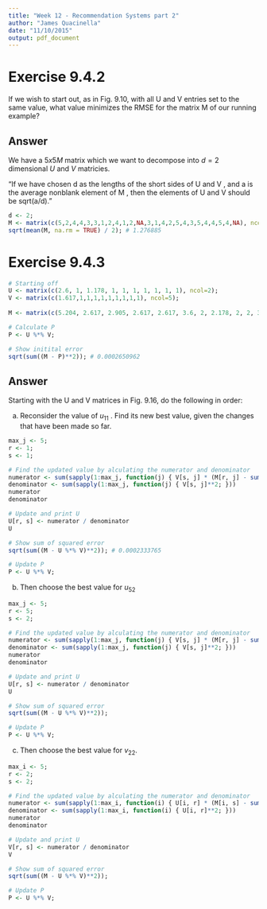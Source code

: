 ```yaml
---
title: "Week 12 - Recommendation Systems part 2"
author: "James Quacinella"
date: "11/10/2015"
output: pdf_document
---
```


# Exercise 9.4.2

If we wish to start out, as in Fig. 9.10, with all U and V entries set to the same value, what value minimizes the RMSE for the matrix M of our running example?

## Answer

We have a $5 x 5 M$ matrix which we want to decompose into $d=2$ dimensional $U$ and $V$
matricies.

"If we have chosen d as the lengths of the short sides of U and V , and a is the average nonblank element of M , then the elements of U and V should be sqrt(a/d)."

```r
d <- 2;
M <- matrix(c(5,2,4,4,3,3,1,2,4,1,2,NA,3,1,4,2,5,4,3,5,4,4,5,4,NA), ncol=5, byrow = TRUE);
sqrt(mean(M, na.rm = TRUE) / 2); # 1.276885
```

\pagebreak

# Exercise 9.4.3

```r
# Starting off
U <- matrix(c(2.6, 1, 1.178, 1, 1, 1, 1, 1, 1, 1), ncol=2);
V <- matrix(c(1.617,1,1,1,1,1,1,1,1,1), ncol=5);
  
M <- matrix(c(5.204, 2.617, 2.905, 2.617, 2.617, 3.6, 2, 2.178, 2, 2, 3.6, 2, 2.178, 2, 2, 3.6, 2, 2.178, 2, 2, 3.6, 2, 2.178, 2, 2), ncol=5)

# Calculate P
P <- U %*% V;

# Show initital error
sqrt(sum((M - P)**2)); # 0.0002650962
```

## Answer

Starting with the U and V matrices in Fig. 9.16, do the following in order:

(a) Reconsider the value of $u_{11}$ . Find its new best value, given the changes that have been made so far.

```r
max_j <- 5;
r <- 1;
s <- 1;

# Find the updated value by alculating the numerator and denominator
numerator <- sum(sapply(1:max_j, function(j) { V[s, j] * (M[r, j] - sum(U[r, -c(s)] * V[-c(s), j])); }))
denominator <- sum(sapply(1:max_j, function(j) { V[s, j]**2; }))
numerator
denominator

# Update and print U
U[r, s] <- numerator / denominator
U

# Show sum of squared error
sqrt(sum((M - U %*% V)**2)); # 0.0002333765

# Update P
P <- U %*% V;
```

(b) Then choose the best value for $u_{52}$

```r
max_j <- 5;
r <- 5;
s <- 2;

# Find the updated value by alculating the numerator and denominator
numerator <- sum(sapply(1:max_j, function(j) { V[s, j] * (M[r, j] - sum(U[r, -c(s)] * V[-c(s), j])); }))
denominator <- sum(sapply(1:max_j, function(j) { V[s, j]**2; }))
numerator
denominator

# Update and print U
U[r, s] <- numerator / denominator
U

# Show sum of squared error
sqrt(sum((M - U %*% V)**2)); 

# Update P
P <- U %*% V;
```

(c) Then choose the best value for $v_{22}$.

```r
max_i <- 5;
r <- 2;
s <- 2;

# Find the updated value by alculating the numerator and denominator
numerator <- sum(sapply(1:max_i, function(i) { U[i, r] * (M[i, s] - sum(U[i, -c(r)] * V[-c(r), s])); }))
denominator <- sum(sapply(1:max_i, function(i) { U[i, r]**2; }))
numerator
denominator

# Update and print U
V[r, s] <- numerator / denominator
V

# Show sum of squared error
sqrt(sum((M - U %*% V)**2));

# Update P
P <- U %*% V;
```
